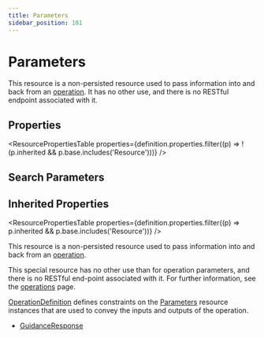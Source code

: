 ```yaml
---
title: Parameters
sidebar_position: 101
---
```


# Parameters

This resource is a non-persisted resource used to pass information into and back from an [operation](/docs/api/fhir/operations). It has no other use, and there is no RESTful endpoint associated with it.

<Tabs queryString="section">
<TabItem value="schema" label="Schema" default>


## Properties


<ResourcePropertiesTable properties={definition.properties.filter((p) => !(p.inherited && p.base.includes('Resource')))} />

## Search Parameters

<SearchParamsTable searchParams={definition.searchParameters} />

## Inherited Properties

<ResourcePropertiesTable properties={definition.properties.filter((p) => p.inherited && p.base.includes('Resource'))} />

</TabItem>
  <TabItem value="usage" label="Usage">
    <div> <a name="scope"></a>  <p> This resource is a non-persisted resource used to pass information into and back from an <a href="https://www.hl7.org/fhir/operations.html">operation</a>.  </p> </div>
    </TabItem>
  <TabItem value="relationships" label="Relationships">
    <div> <a name="bnr"></a>  <p> This special resource has no other use than for operation parameters, and there is no RESTful end-point associated with it.  For further information, see the <a href="https://www.hl7.org/fhir/operations.html">operations</a> page. </p> <p> <a href="/docs/api/fhir/resources/operationdefinition">OperationDefinition</a> defines constraints on the <a href="/docs/api/fhir/resources/parameters">Parameters</a> resource instances that are used to convey the inputs and outputs of the operation. </p> </div>
    </TabItem>
  
  <TabItem value="referencedBy" label="Referenced By">
    <ul><li><a href="/docs/api/fhir/resources/guidanceresponse">GuidanceResponse</a></li></ul>
    </TabItem>

</Tabs>
